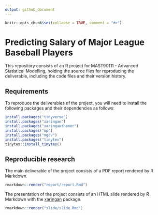 ```yaml
---
output: github_document
---
```


<!-- README.md is generated from README.Rmd. Please edit that file -->

```r
knitr::opts_chunk$set(collapse = TRUE, comment = "#>")
```

# Predicting Salary of Major League Baseball Players

This repository consists of an R project for MAST90111 - Advanced Statistical Modelling, holding the source files for reproducing the deliverable, including the code files and their version history.

## Requirements

To reproduce the deliverables of the project, you will need to install the following packages and their dependencies as follows:

```r
install.packages("tidyverse")
install.packages("xaringan")
install.packages("xaringanthemer")
install.packages("np")
install.packages("mgcv")
install.packages("tinytex")
tinytex::install_tinytex()
```

## Reproducible research

The main deliverable of the project consists of a PDF report rendered by R Markdown.

```r
rmarkdown::render("report/report.Rmd")
```

The presentation of the project consists of an HTML slide rendered by R Markdown with the [xaringan](https://github.com/yihui/xaringan) package.

```r
rmarkdown::render("slide/slide.Rmd")
```
